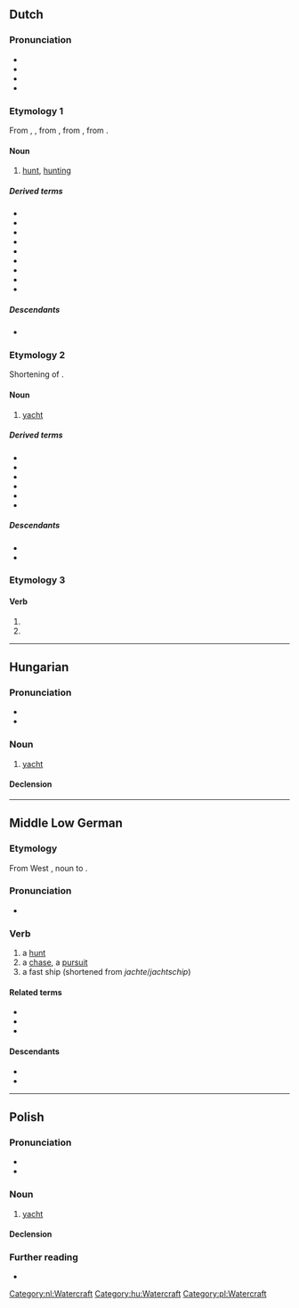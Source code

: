 {{also|Jacht}}
==Dutch==
{{wikipedia|dab=jacht|lang=nl}}

===Pronunciation===
* {{IPA|nl|/jɑxt/}}
* {{audio|nl|Nl-jacht.ogg|Audio}}
* {{hyphenation|nl|jacht}}
* {{rhymes|nl|ɑxt}}

===Etymology 1===
From {{inh|nl|dum|jacht}}, {{m|dum|jaget}}, from {{inh|nl|odt|*jagot}}, from {{inh|nl|gem-pro|*jagōþuz||hunt, hunting}}, from {{m|gem-pro|*jagōną||to hunt}}.

====Noun====
{{nl-noun|f|-|-}}

# [[hunt]], [[hunting]]

=====Derived terms=====
* {{l|nl|drijfjacht}}
* {{l|nl|jachthuis}}
* {{l|nl|jachtklok}}
* {{l|nl|jachtopziener}}
* {{l|nl|jachtslot}}
* {{l|nl|jachtvliegtuig}}
* {{l|nl|konijnenjacht}}
* {{l|nl|plezierjacht}}
* {{l|nl|walvisjacht}}

=====Descendants=====
* {{desc|af|jag}}

===Etymology 2===
Shortening of {{m|nl|jachtschip}}.

====Noun====
{{nl-noun|n|-en|jachtje}}

# [[yacht]] {{gloss|fast, light and now often [[luxurious]] (sailing) [[boat]]}} {{defdate|from early 16th c.}}

=====Derived terms=====
* {{l|nl|jachthaven}}
* {{l|nl|jachtwerf}}
* {{l|nl|motorjacht}}
* {{l|nl|plezierjacht}}
* {{l|nl|motorjacht}}
* {{l|nl|zeiljacht}}

=====Descendants=====
* {{desc|af|jag}}
* {{desc|en|yacht|bor=1}}

===Etymology 3===
{{nonlemma}}

====Verb====
{{head|nl|verb form}}

# {{nl-verb form of|p=123|n=sg|t=pres|m=ind|jachten}}
# {{nl-verb form of|m=imp|jachten}}

[[Category:nl:Watercraft]]

----

==Hungarian==

===Pronunciation===
* {{hu-IPA}}
* {{hyphenation|hu|jacht}}

===Noun===
{{hu-noun|ok}}

# [[yacht]] {{gloss|luxurious sailing boat}}

====Declension====
{{hu-infl-nom|jachto|o}}{{hu-pos-otok|jacht|j|jai}}

[[Category:hu:Watercraft]]

----

==Middle Low German==

===Etymology===
From West {{inh|gml|gem-pro|*jagōþuz||hunt, hunting}}, noun to {{cog|gem-pro|*jagōną}}.

===Pronunciation===
* {{IPA|gml|/jaxt/}}

===Verb===
{{head|gml|noun|g=f}}

# a [[hunt]]
# a [[chase]], a [[pursuit]]
# a fast ship (shortened from ''jachte''/''jachtschip'')

====Related terms====
* {{l|gml|jachteren}}
* {{l|gml|jagen}}
* {{l|gml|jachte}}

====Descendants====
* {{desc|lv|jakts|bor=1}}
* {{desc|sv|jakt|bor=1}}

----

==Polish==
{{wikipedia|lang=pl}}

===Pronunciation===
* {{pl-IPA}}
* {{audio|pl|Pl-jacht.ogg|Audio}}

===Noun===
{{pl-noun|m-in}}

# [[yacht]]

====Declension====
{{pl-decl-noun
|jacht|jachty
|jachtu|jachtów
|jachtowi|jachtom
|jachtat|jachty
|jachtem|jachtami
|jachcie|jachtach
|jachcie|jachty
}}

===Further reading===
* {{R:PWN}}

[[Category:pl:Watercraft]]